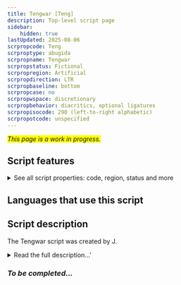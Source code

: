 ```yaml
---
title: Tengwar [Teng]
description: Top-level script page
sidebar:
    hidden: true
lastUpdated: 2025-08-06
scrpropcode: Teng
scrproptype: abugida
scrpropname: Tengwar
scrpropstatus: Fictional
scrpropregion: Artificial
scrpropdirection: LTR
scrpropbaseline: bottom
scrpropcase: no
scrpropwspace: discretionary
scrpropbehavior: diacritics, optional ligatures
scrpropisocode: 290 (left-to-right alphabetic)
scrpropotcode: unspecified
---
```


<span style='background-color:yellow'>_This page is a work in progress._</span>


## Script features

<details>
<summary> See all script properties: code, region, status and more</summary>
<ScriptInfo />
</details>

## Languages that use this script

<WsList script='Teng' wsMax='5' />

## Script description

The Tengwar script was created by J.

<details><summary>Read the full description...'</summary>_Not yet available._</details>

### _To be completed..._

